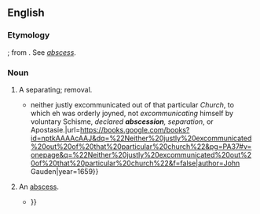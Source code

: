 ==English==

===Etymology===
{{etyl|la|en}} {{m|la|abscessio||a separation}}; from {{m|la|abscedere}}. See ''[[abscess]]''.

===Noun===
{{en-noun}} {{term-label|en|obsolete}}

# A separating; removal.
#* {{quote-book|en|title=Ecclesiæ Anglicanæ Suspiria|passage={{...}} neither justly excommunicated out of that particular ''Church'', to which eh was orderly joyned, not ''excommunicating'' himself by voluntary Schisme, ''declared '''abscession''', separation'', or Apostasie.|url=https://books.google.com/books?id=nptkAAAAcAAJ&dq=%22Neither%20justly%20excommunicated%20out%20of%20that%20particular%20church%22&pg=PA37#v=onepage&q=%22Neither%20justly%20excommunicated%20out%20of%20that%20particular%20church%22&f=false|author=John Gauden|year=1659}}
# An [[abscess]].
#* {{quote-book|en|year=1610|author=Barrough|title=Physick|volume=6|passage=The '''abscession''' being already come to suppuration {{...}}}}